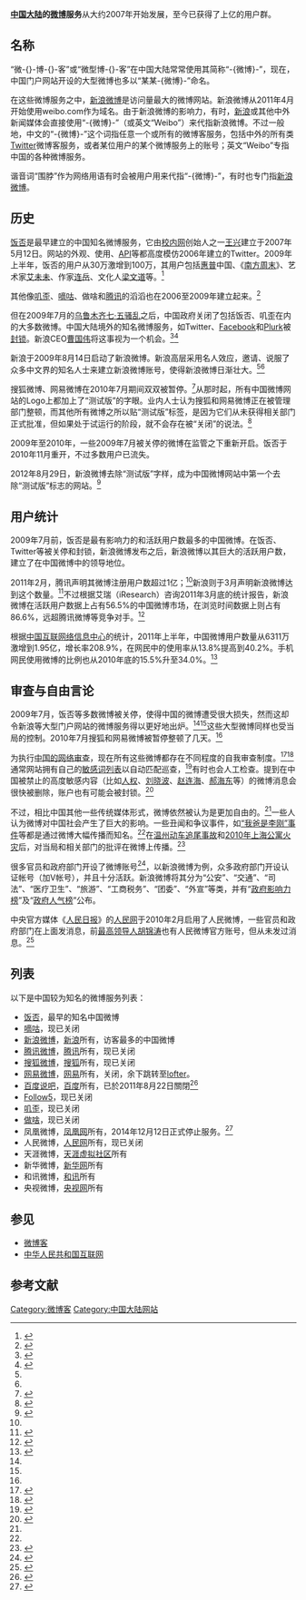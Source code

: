 {{expand language|1=en|page=|time=2020-04-03T12:22:32+00:00}}
{{NoteTA
|G1=IT
}}
'''[[中国大陆|中国大陆]]的[[微博客|微博]]服务'''从大约2007年开始发展，至今已获得了上亿的用户群。

==名称==
“微-{}-博-{}-客”或“微型博-{}-客”在中国大陆常常使用其简称“-{微博}-”，现在，中国门户网站开设的大型微博也多以“某某-{微博}-”命名。

在这些微博服务之中，[[新浪微博|新浪微博]]是访问量最大的微博网站。新浪微博从2011年4月开始使用weibo.com作为域名。由于新浪微博的影响力，有时，[[新浪|新浪]]或其他中外新闻媒体会直接使用“-{微博}-”（或英文“Weibo”）来代指新浪微博。不过一般地，中文的“-{微博}-”这个词指任意一个或所有的微博客服务，包括中外的所有类[[Twitter|Twitter]]微博客服务，或者某位用户的某个微博服务上的账号；英文“Weibo”专指中国的各种微博服务。

谐音词“围脖”作为网络用语有时会被用户用来代指“-{微博}-”，有时也专门指[[新浪微博|新浪微博]]。

==历史==
[[饭否|饭否]]是最早建立的中国知名微博服务，它由[[校内网|校内网]]创始人之一[[王兴|王兴]]建立于2007年5月12日。网站的外观、使用、[[API|API]]等都高度模仿2006年建立的Twitter。2009年上半年，饭否的用户从30万激增到100万，其用户包括[[惠普|惠普]]中国、《[[南方周末|南方周末]]》、艺术家[[艾未未|艾未未]]、作家[[连岳|连岳]]、文化人[[梁文道|梁文道]]等。<ref>{{cite web |url=http://gcontent.nddaily.com/3/32/3323fe11e9595c09/Blog/198/dabe6f.html |title=Twitter时代：人人都可发新闻 |date=2009年7月12日 |work=田志凌 |publisher=南方都市报 |accessdate=2011年10月26日 |deadurl=yes |archiveurl=https://web.archive.org/web/20090916021054/http://gcontent.nddaily.com/3/32/3323fe11e9595c09/Blog/198/dabe6f.html |archivedate=2009年9月16日 }}</ref>

其他像[[叽歪|叽歪]]、[[嘀咕|嘀咕]]、做啥和[[腾讯|腾讯]]的滔滔也在2006至2009年建立起来。<ref name="chinadaily0">{{cite news |title=Special: Micro blog's macro impact |work=Michelle and Uking |url=http://www.chinadaily.com.cn/china/2011-03/02/content_12099500.htm |publisher=China Daily |date=2011年3月2日 |accessdate=2011年10月26日 |archive-date=2020年1月28日 |archive-url=https://web.archive.org/web/20200128020858/https://www.chinadaily.com.cn/china/2011-03/02/content_12099500.htm |dead-url=no }}</ref>

但在2009年7月的[[乌鲁木齐七·五骚乱|乌鲁木齐七·五骚乱]]之后，中国政府关闭了包括饭否、叽歪在内的大多数微博。中国大陆境外的知名微博服务，如Twitter、[[Facebook|Facebook]]和[[Plurk|Plurk]]被[[防火长城|封锁]]。新浪CEO[[曹国伟|曹国伟]]将这事视为一个机会。<ref name="time0">{{cite web|url=http://www.time.com/time/specials/packages/article/0,28804,2066367_2066369_2066392,00.html|title=Charles Chao - The 2011 TIME 100|date=2011年4月21日|work=Austin Ramzy|publisher=TIME|accessdate=2011年10月26日|archive-date=2013年8月24日|archive-url=https://web.archive.org/web/20130824004651/http://www.time.com/time/specials/packages/article/0,28804,2066367_2066369_2066392,00.html|dead-url=no}}</ref><ref name="forbes0">{{cite web|url=http://www.forbes.com/global/2011/0314/features-charles-chao-twitter-fanfou-china-sina-weibo.html|title=Sina Weibo|date=2011年3月14日|work=Gady Epstein|publisher=Forbes Asia Magazine|accessdate=2011年10月26日|archive-date=2020年11月21日|archive-url=https://web.archive.org/web/20201121075831/https://www.forbes.com/global/2011/0314/features-charles-chao-twitter-fanfou-china-sina-weibo.html|dead-url=no}}</ref>

新浪于2009年8月14日启动了新浪微博。新浪高层采用名人效应，邀请、说服了众多中文界的知名人士来建立新浪微博账号，使得新浪微博日渐壮大。<ref name="time0" /><ref name="forbes0" />

搜狐微博、网易微博在2010年7月期间双双被暂停。<ref name="nfdaily0">{{cite web |url=http://nf.nfdaily.cn/nfdsb/content/2010-07/14/content_13754608.htm |title=网易微博也开始"维护" 各网站推出"测试版" |date=2010年7月14日 |work=谭人玮 |publisher=南方都市报 |accessdate=2011年10月26日 |deadurl=yes |archiveurl=https://web.archive.org/web/20110810042753/http://nf.nfdaily.cn/nfdsb/content/2010-07/14/content_13754608.htm |archivedate=2011年8月10日 }}</ref>从那时起，所有中国微博网站的Logo上都加上了“测试版”的字眼。业内人士认为搜狐和网易微博正在被管理部门整顿，而其他所有微博之所以贴“测试版”标签，是因为它们从未获得相关部门正式批准，但如果处于试运行的阶段，就不会存在被“关闭”的说法。<ref name="ifeng0">{{cite web|url=http://finance.ifeng.com/money/roll/20100715/2409372.shtml|title=网易微博突然关闭 各大微博齐变“测试版”|date=2010年7月15日|publisher=成都商报、凤凰网|accessdate=2011年10月26日|archive-date=2019年5月12日|archive-url=https://web.archive.org/web/20190512012823/http://finance.ifeng.com/money/roll/20100715/2409372.shtml|dead-url=no}}</ref>

2009年至2010年，一些2009年7月被关停的微博在监管之下重新开启。饭否于2010年11月重开，不过多数用户已流失。

2012年8月29日，新浪微博去除“测试版”字样，成为中国微博网站中第一个去除“测试版”标志的网站。<ref>{{Cite web |url=http://tech.hexun.com/2012-08-30/145300411.html |title=新浪微博“转正”未获回应 |accessdate=2012-09-05 |archive-date=2019-05-12 |archive-url=https://web.archive.org/web/20190512164128/http://tech.hexun.com/2012-08-30/145300411.html |dead-url=no }}</ref>

==用户统计==
2009年7月前，饭否是最有影响力的和活跃用户数最多的中国微博。在饭否、Twitter等被关停和封锁，新浪微博发布之后，新浪微博以其巨大的活跃用户数，建立了在中国微博中的领导地位。

2011年2月，腾讯声明其微博注册用户数超过1亿；<ref name="chinadaily0" />新浪则于3月声明新浪微博达到这个数量。<ref>{{Cite web|url=http://tech.sina.com.cn/i/2011-03-02/06005233783.shtml|title=新浪发布2010年四季及全年财报 微博用户数过亿|publisher=新浪科技|date=2011年3月2日|accessdate=2011年10月26日|archive-url=https://web.archive.org/web/20110305112557/http://tech.sina.com.cn/i/2011-03-02/06005233783.shtml|archive-date=2011年3月5日|dead-url=yes}}</ref>不过根据艾瑞（iResearch）咨询2011年3月底的统计报告，新浪微博在活跃用户数据上占有56.5%的中国微博市场，在浏览时间数据上则占有86.6%，远超腾讯微博等竞争对手。<ref>{{cite web |url=http://www.resonancechina.com/2011/03/30/sina-commands-56-of-chinas-microblog-market/ |title=Sina Commands 56% of China’s Microblog Market |date=2011年3月30日 |work=Kyle |publisher=艾瑞咨询 |accessdate=2011年10月26日 |deadurl=yes |archiveurl=https://web.archive.org/web/20110814031125/http://www.resonancechina.com/2011/03/30/sina-commands-56-of-chinas-microblog-market/ |archivedate=2011年8月14日 }}</ref>

根据[[中国互联网络信息中心|中国互联网络信息中心]]的统计，2011年上半年，中国微博用户数量从6311万激增到1.95亿，增长率208.9%，在网民中的使用率从13.8%提高到40.2%。手机网民使用微博的比例也从2010年底的15.5%升至34.0%。<ref>{{cite web | url=http://www.aliresearch.com/wp-content/uploads/2011/07/CNNIC-28th.pdf | title=第28次中国互联网络发展状况统计报告 | publisher=中国互联网络信息中心 | date=2011年7月 | accessdate=2011年10月27日 | archive-date=2017年2月18日 | archive-url=https://web.archive.org/web/20170218232603/http://www.aliresearch.com/wp-content/uploads/2011/07/CNNIC-28th.pdf | dead-url=no }}</ref>

==审查与自由言论==
2009年7月，饭否等多数微博被关停，使得中国的微博遭受很大损失，然而这却令新浪等大型门户网站的微博服务得以更好地出炉。<ref name="time0" /><ref name="forbes0" />这些大型微博同样也受当局的控制。2010年7月搜狐和网易微博被暂停整顿了几天。<ref name="nfdaily0" />

为执行[[中华人民共和国网络审查|中国的网络审查]]，现在所有这些微博都存在不同程度的自我审查制度。<ref>{{cite web|url=http://in.reuters.com/article/2011/09/19/idINIndia-59420220110919|title=China's Sina to step-up censorship of Weibo|date=2011年9月19日|publisher=Reuters|accessdate=2011年10月18日|archive-date=2015年11月18日|archive-url=https://web.archive.org/web/20151118163355/http://in.reuters.com/article/2011/09/19/idINIndia-59420220110919|dead-url=no}}</ref><ref>{{cite web|url=http://online.wsj.com/article/SB10001424053111904106704576582263223341384.html|title=Beijing's Weibo Conundrum|date=2011年9月21日|publisher=The Wall Street Journal|accessdate=2011年10月18日|archive-date=2013年5月23日|archive-url=https://web.archive.org/web/20130523223017/http://online.wsj.com/article/SB10001424053111904106704576582263223341384.html|dead-url=no}}</ref>通常网站拥有自己的[[中華人民共和國審查辭彙列表|敏感词列表]]以自动匹配巡查，<ref>{{cite web|url=http://chinadigitaltimes.net/chinese/2011/07/%e6%96%b0%e6%b5%aa%e5%be%ae%e5%8d%9a%e6%95%8f%e6%84%9f%e8%af%8d%e6%95%b4%e7%90%86%ef%bc%9a%e6%b1%9f%e6%b3%bd%e6%b0%91%ef%bc%882011%e5%b9%b407%e6%9c%8807%e6%97%a5%ef%bc%89/|title=新浪微博搜索禁词|date=2011年7月7日|publisher=中国数字时代|accessdate=2011年10月18日|archive-date=2020年9月27日|archive-url=https://web.archive.org/web/20200927045121/https://chinadigitaltimes.net/chinese/2011/07/%E6%96%B0%E6%B5%AA%E5%BE%AE%E5%8D%9A%E6%95%8F%E6%84%9F%E8%AF%8D%E6%95%B4%E7%90%86%EF%BC%9A%E6%B1%9F%E6%B3%BD%E6%B0%91%EF%BC%882011%E5%B9%B407%E6%9C%8807%E6%97%A5%EF%BC%89/|dead-url=no}}</ref>有时也会人工检查。提到在中国被禁止的高度敏感内容（比如[[中华人民共和国人权|人权]]、[[刘晓波|刘晓波]]、[[赵连海|赵连海]]、[[郝海东|郝海东]]等）的微博消息会很快被删除，账户也有可能会被封锁。<ref>{{cite web |url=http://www.globalpost.com/dispatches/globalpost-blogs/weird-wide-web/radiohead-2011-china-sina-weibo-microblog-censorship |title=Radiohead enters censored world of Chinese social media |date=2011年7月3日 |publisher=Global Post |accessdate=2011年10月18日 |deadurl=yes |archiveurl=https://web.archive.org/web/20111028185429/http://www.globalpost.com/dispatches/globalpost-blogs/weird-wide-web/radiohead-2011-china-sina-weibo-microblog-censorship |archivedate=2011年10月28日 }}</ref>

不过，相比中国其他一些传统媒体形式，微博依然被认为是更加自由的。<ref name="time0" />一些人认为微博对中国社会产生了巨大的影响。一些丑闻和争议事件，如[[河北大学“10·16”交通肇事案|“我爸是李刚”事件]]等都是通过微博大幅传播而知名。<ref name="chinadaily0" />在[[2011年甬台温铁路列车追尾事故|温州动车追尾事故]]和[[上海“11·15”特别重大火灾|2010年上海公寓火灾]]后，对当局和相关部门的批评在微博上传播。<ref>{{cite web|url=http://www.penn-olson.com/2011/08/01/the-wenzhou-crash-and-the-future-of-weibo/|title=The Wenzhou Crash and the Future of Weibo|date=2011年8月1日|publisher=The Asian Tech Catalog|accessdate=2011年10月26日|archive-date=2012年1月6日|archive-url=https://web.archive.org/web/20120106142550/http://www.penn-olson.com/2011/08/01/the-wenzhou-crash-and-the-future-of-weibo/|dead-url=no}}</ref>

很多官员和政府部门开设了微博账号<ref name="think0">{{cite web|url=http://thinkingchinese.com/index.php?page_id=340|title=Weibo Microblogs – A Western format with new Chinese implications|publisher=Thinking Chinese|accessdate=2011年10月26日|archive-date=2020年1月19日|archive-url=https://web.archive.org/web/20200119202256/http://www.thinkingchinese.com/index.php?page_id=340|dead-url=no}}</ref>，以新浪微博为例，众多政府部门开设认证帐号（加V帐号），并且十分活跃。新浪微博将其分为“公安”、“交通”、“司法”、“医疗卫生”、“旅游”、“工商税务”、“团委”、“外宣”等类，并有“[http://data.weibo.com/top/influence/govern 政府影响力榜]{{Webarchive|url=https://archive.is/20130428131036/http://data.weibo.com/top/influence/govern |date=2013-04-28 }}”及“[http://data.weibo.com/top/hot/govern 政府人气榜]{{Wayback|url=http://data.weibo.com/top/hot/govern |date=20140629070754 }}”公布。

中央官方媒体《[[人民日报|人民日报]]》的[[人民网|人民网]]于2010年2月启用了人民微博，一些官员和政府部门在上面发消息，前[[党和国家最高领导人|最高领导人]][[胡锦涛|胡锦涛]]也有人民微博官方账号，但从未发过消息。<ref>{{cite web|url=http://news.163.com/10/0222/14/604ORATC000120GR.html|title=“胡主席‘开’微博”，引发最火爆的“人民认证”！|date=2010年2月22日|publisher=中国共产党新闻网|accessdate=2011年10月26日|archive-date=2019年5月13日|archive-url=https://web.archive.org/web/20190513023611/http://news.163.com/10/0222/14/604ORATC000120GR.html|dead-url=no}}</ref>

==列表==
以下是中国较为知名的微博服务列表：

<div style="{{column-count|2}}">
*[[饭否|饭否]]，最早的知名中国微博
*[[嘀咕|嘀咕]]，现已关闭
*[[新浪微博|新浪微博]]，[[新浪|新浪]]所有，访客最多的中国微博
*[[腾讯微博|腾讯微博]]，[[腾讯|腾讯]]所有，现已关闭
*[[搜狐微博|搜狐微博]]，[[搜狐|搜狐]]所有，现已关闭
*[[网易微博|网易微博]]，[[网易|网易]]所有，关闭，余下跳转至[[lofter|lofter]]。
*[[百度说吧|百度说吧]]，[[百度|百度]]所有，已於2011年8月22日關閉<ref>{{cite news|title=百度说吧上线一年关闭服务|url=http://tech.qq.com/a/20110824/000206.htm|accessdate=2014-12-19|newspaper=腾讯|date=2011年8月24日|archive-date=2019-05-11|archive-url=https://web.archive.org/web/20190511224625/http://tech.qq.com/a/20110824/000206.htm|dead-url=no}}</ref>
*[[Follow5|Follow5]]，现已关闭
*[[叽歪|叽歪]]，现已关闭
*[[做啥|做啥]]，现已关闭
*凤凰微博，[[凤凰网|凤凰网]]所有，2014年12月12日正式停止服务。<ref>{{cite web|author=卢松松|title=凤凰微博宣布关闭|url=http://lusongsong.com/blog/post/1130.html#comment|work=博客|publisher=卢松松|accessdate=2014-12-19|archive-date=2020-09-23|archive-url=https://web.archive.org/web/20200923235632/https://lusongsong.com/blog/post/1130.html#comment|dead-url=no}}</ref>
*人民微博，[[人民网|人民网]]所有，现已关闭
*天涯微博，[[天涯虚拟社区|天涯虚拟社区]]所有
*新华微博，[[新华网|新华网]]所有
*和讯微博，[[和讯|和讯]]所有
*央视微博，[[央视网|央视网]]所有
</div>

==参见==
*[[微博客|微博客]]
*[[中华人民共和国互联网|中华人民共和国互联网]]

== 参考文献==
{{Reflist|30em}}

{{微博客}}

[[Category:微博客|Category:微博客]]
[[Category:中国大陆网站|Category:中国大陆网站]]
